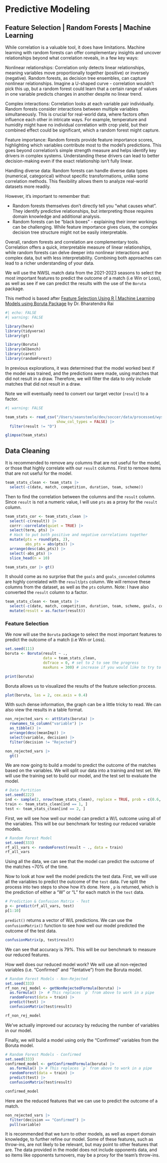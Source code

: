 # Predictive Modeling

## Feature Selection | Random Forests | Machine Learning

While correlation is a valuable tool, it does have limitations. Machine learning with random forests can offer complementary insights and uncover relationships beyond what correlation reveals, in a few key ways:

Nonlinear relationships: Correlation only detects linear relationships, meaning variables move proportionally together (positive) or inversely (negative). Random forests, as decision tree ensembles, can capture nonlinear relationships. Imagine a U-shaped curve - correlation wouldn't pick this up, but a random forest could learn that a certain range of values in one variable predicts changes in another despite no linear trend.

Complex interactions: Correlation looks at each variable pair individually. Random forests consider interactions between multiple variables simultaneously. This is crucial for real-world data, where factors often influence each other in intricate ways. For example, temperature and humidity might have no individual correlation with crop yield, but their combined effect could be significant, which a random forest might capture.

Feature importance: Random forests provide feature importance scores, highlighting which variables contribute most to the model's predictions. This goes beyond correlation's simple strength measure and helps identify key drivers in complex systems. Understanding these drivers can lead to better decision-making even if the exact relationship isn't fully linear.

Handling diverse data: Random forests can handle diverse data types (numerical, categorical) without specific transformations, unlike some correlation methods. This flexibility allows them to analyze real-world datasets more readily.

However, it's important to remember that:

* Random forests themselves don't directly tell you "what causes what". They identify predictive relationships, but interpreting those requires domain knowledge and additional analysis.
* Random forests can be "black boxes" - explaining their inner workings can be challenging. While feature importance gives clues, the complex decision tree structure might not be easily interpretable.

Overall, random forests and correlation are complementary tools. Correlation offers a quick, interpretable measure of linear relationships, while random forests can delve deeper into nonlinear interactions and complex data, but with less interpretability. Combining both approaches can lead to a richer understanding of your data.

We will use the NWSL match data from the 2021-2023 seasons to select the most important features to predict the outcome of a match (i.e Win or Loss), as well as see if we can predict the results with the use of the `Boruta` package.

This method is based after [Feature Selection Using R | Machine Learning Models using Boruta Package](https://youtu.be/VEBax2WMbEA?si=Iub3do-n5FNM6HUM) by Dr. Bharatendra Rai

```r
#| echo: FALSE
#| warning: FALSE

library(here)
library(tidyverse)
library(gt)

library(Boruta)
library(mlbench)
library(caret)
library(randomForest)
```

In previous explorations, it was determined that the model worked best if the model was trained, and the predictions were made, using matches that did not result in a draw. Therefore, we will filter the data to only include matches that did not result in a draw.

Note we will eventually need to convert our target vector (`result`) to a factor.

```r
#| warning: FALSE

team_stats <- read_csv("/Users/seansteele/dev/soccer/data/processed/wyscout_team_stats/nwsl_wyscout_match_stats.csv",
                       show_col_types = FALSE) |>
  filter(result != "D")

glimpse(team_stats)
```

## Data Cleaning

It is recommended to remove any columns that are not useful for the model, or those that highly correlate with our `result` columns. First to remove items that are not useful for the model. 

```r

team_stats_clean <- team_stats |>
  select(-c(date, match, competition, duration, team, scheme))
```

Then to find the correlation between the columns and the `result` column. Since `result` is not a numeric value, I will use `pts` as a proxy for the `result` column.

```r

team_stats_cor <- team_stats_clean |>
  select(-c(result)) |>
  corrr::correlate(quiet = TRUE) |>
  select(term, pts) |>
  # Hack to put both positive and negative correlations together
  mutate(pts = round(pts, 2),
         abs_pts = abs(pts)) |>
  arrange(desc(abs_pts)) |>
  select(-abs_pts) |>
  slice_head(n = 10)

team_stats_cor |> gt()

```

It should come as no surprise that the `goals` and `goals_conceded` columns are highly correlated with the `result`/`pts` column. We will remove these columns from the dataset, as well as the `pts` column. Note: I have also converted the `result` column to a factor.

```r

team_stats_clean <- team_stats |>
  select(-c(date, match, competition, duration, team, scheme, goals, conceded_goals, pts)) |>
  mutate(result = as.factor(result))
```

### Feature Selection

We now will use the `Boruta` package to select the most important features to predict the outcome of a match (i.e Win or Loss).

```r
set.seed(111)
boruta <- Boruta(result ~ ., 
                 data = team_stats_clean, 
                 doTrace = 0, # set to 2 to see the progress
                 maxRuns = 300) # increase if you would like to try to further reduce

print(boruta)
```

Boruta allows us to visualized the results of the feature selection process.

```r
plot(boruta, las = 2, cex.axis = 0.4)
```

With such dense information, the graph can be a little tricky to read. We can also view the results in a table format.

```r
non_rejected_vars <- attStats(boruta) |>
  rownames_to_column("variable") |>
  as_tibble() |>
  arrange(desc(meanImp)) |>
  select(variable, decision) |>
  filter(decision != "Rejected")

non_rejected_vars |> 
  gt()
```

We are now going to build a model to predict the outcome of the matches based on the variables. We will split our data into a training and test set.  We will use the training set to build our model, and the test set to evaluate the model. 

```r

# Data Partition
set.seed(222)
ind <- sample(2, nrow(team_stats_clean), replace = TRUE, prob = c(0.6, 0.4))
train <- team_stats_clean[ind == 1, ]
test <- team_stats_clean[ind == 2, ]
```

First, we will see how well our model can predict a W/L outcome using all of the variables. This will be our benchmark for testing our reduced variable models.

```r
# Random Forest Model
set.seed(333)
rf_all_vars <- randomForest(result ~ ., data = train)
rf_all_vars
```

Using all the data, we can see that the model can predict the outcome of the matches ~70% of the time. 

Now to look at how well the model predicts the test data. First, we will use all the variables to predict the outcome of the `test` data. I've split the process into two steps to show how it's done. Here , `p` is returned, which is the prediction of either a "W" or "L" for each match in the `test` data.

```r

# Prediction & Confusion Matrix - Test
p <- predict(rf_all_vars, test)
p[1:10]
```

`predict()` returns a vector of W/L predictions. We can use the `confusionMatrix()` function to see how well our model predicted the outcome of the test data.

```r
confusionMatrix(p, test$result)
```

We can see that accuracy is 79%. This will be our benchmark to measure our reduced features. 

How well does our reduced model work? We will use all non-rejected variables (i.e. "Confirmed" and "Tentative") from the Boruta model.

```r
# Random Forest Models - Non-Rejected
set.seed(333)
rf_non_rej_model <- getNonRejectedFormula(boruta) |>
  as.formula() |>  # This replaces `p` from above to work in a pipe
  randomForest(data = train) |>
  predict(test) |>
  confusionMatrix(test$result)

rf_non_rej_model
```

We've actually improved our accuracy by reducing the number of variables in our model. 

Finally, we will build a model using only the "Confirmed" variables from the Boruta model.

```r

# Random Forest Models - Confirmed
set.seed(333)
confirmed_model <- getConfirmedFormula(boruta) |>
  as.formula() |> # This replaces `p` from above to work in a pipe
  randomForest(data = train) |>
  predict(test) |>
  confusionMatrix(test$result)

confirmed_model
```

Here are the reduced features that we can use to predict the outcome of a match.

```r
non_rejected_vars |> 
  filter(decision == "Confirmed") |>
  pull(variable)
```

It is recommended that we turn to other models, as well as expert domain knowledge, to further refine our model. Some of these features, such as throw-ins, are not likely to be relevant, but may point to other features that are. The data provided in the model does not include opponents data, and so items like opponents turnovers, may be a proxy for the team's throw-ins.
